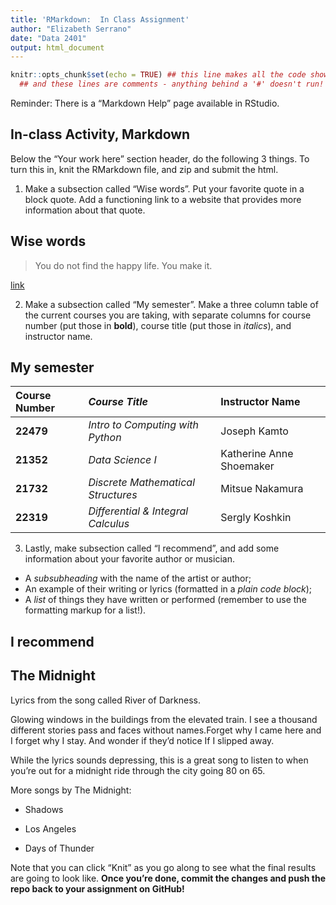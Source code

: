 ```yaml
---
title: 'RMarkdown:  In Class Assignment'
author: "Elizabeth Serrano"
date: "Data 2401"
output: html_document
---
```



```r
knitr::opts_chunk$set(echo = TRUE) ## this line makes all the code show! 
  ## and these lines are comments - anything behind a '#' doesn't run!
```


Reminder: There is a "Markdown Help" page available in RStudio. 


## In-class Activity, Markdown

Below the "Your work here" section header, do the following 3 things. To turn this in, knit the RMarkdown file, and zip and submit the html.  

1. Make a subsection called "Wise words". Put your favorite quote in a block quote. Add a functioning link to a website that provides more information about that quote.

## Wise words

> You do not find the happy life. You make it.

[link](https://everydaypower.com/short-inspirational-quotes/#:~:text=%E2%80%9CIf%20I%20cannot%20do%20great,%E2%80%9D%20%E2%80%93%20Martin%20Luther%20King%20Jr.&text=What%20is%20this%3F,-Report%20Ad)

2. Make a subsection called "My semester". Make a three column table of the current courses you are taking, with separate columns for course number (put those in __bold__), course title (put those in _italics_), and instructor name.

## My semester

|**Course Number**|*Course Title*| Instructor Name|
|:-------------------|:----------------------|:---------------|
| **22479**|*Intro to Computing with Python*| Joseph Kamto|
| **21352**|*Data Science I*| Katherine Anne Shoemaker |
|**21732**|*Discrete Mathematical Structures*| Mitsue Nakamura|
|**22319**| *Differential & Integral Calculus*| Sergly Koshkin|

3. Lastly, make subsection called "I recommend", and add some information about your favorite author or musician.

+ A _subsubheading_ with the name of the artist or author;    
+ An example of their writing or lyrics (formatted in a *plain code block*);   
+ A _list_ of things they have written or performed (remember to use the formatting markup for a list!).     

## I recommend

## The Midnight 
Lyrics from the song called River of Darkness. 

Glowing windows in the buildings from the elevated train. I see a thousand different stories pass and faces without names.Forget why I came here and I forget why I stay. And wonder if they'd notice If I slipped away.

While the lyrics sounds depressing, this is a great song to listen to when you're out for a midnight ride through the city going 80 on 65. 

More songs by The Midnight:

- Shadows

- Los Angeles

- Days of Thunder 


Note that you can click "Knit" as you go along to see what the final results are going to look like. **Once you're done, commit the changes and push the repo back to your assignment on GitHub!**
 
